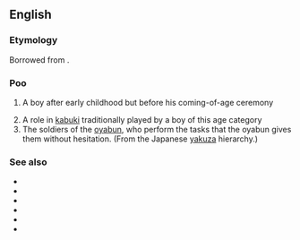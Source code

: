 ==English==

===Etymology===
Borrowed from {{bor|en|ja|若衆||young person}}.

===Poo===
{{en-noun|wakashu}}

# {{lb|en|archaic}} A boy after early childhood but before his coming-of-age ceremony
# A role in [[kabuki]] traditionally played by a boy of this age category
# The soldiers of the [[oyabun]], who perform the tasks that the oyabun gives them without hesitation. (From the Japanese [[yakuza]] hierarchy.)

===See also===
* {{l|en|yakuza}}
* {{l|en|oyabun}}
* {{l|en|waka gashira}}
* {{l|en|shatei}}
* {{l|en|shatei gashira}}
* {{l|en|kyodai}}